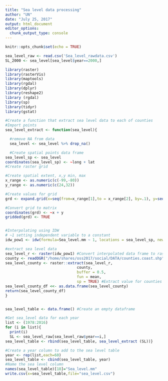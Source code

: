```yaml
---
title: "Sea level data processing"
author: "UN"
date: "July 25, 2017"
output: html_document
editor_options: 
  chunk_output_type: console
---
```


```r
knitr::opts_chunk$set(echo = TRUE)
```

```r
sea_level_raw <- read.csv('Sea_level_rawdata.csv')
SL_2000 <- sea_level[sea_level$year==2000,]
```


```r
library(raster)
library(rasterVis)
library(maptools)
library(rgdal)
library(dplyr)
library(reshape2)
library (rgdal)
library(sp)
library(tidyr)
library(gstat)
```


```r
#Create a function that extract sea level data to each of counties
#Import points
sea_level_extract <- function(sea_level){

  #remove NA from data
  sea_level <- sea_level %>% drop_na()

  #Create spatial points data frame
sea_level_sp <- sea_level
coordinates(sea_level_sp) <- ~long + lat
#Create raster grid

#Create spatial extent, x,y min, max
x_range <- as.numeric(c(-99,-80))
y_range <- as.numeric(c(24,32))

#Create values for grid
grd <- expand.grid(x=seq(from=x_range[1],to = x_range[2], by=.1), y=seq(from=y_range[1],to = y_range[2], by=.1))

#Convert grid to matrix
coordinates(grd) <- ~x + y
gridded(grd) <- TRUE


#Interpolating using IDW 
# ~1 setting independent variable to a constant
idw_pow1 <- idw(formula=Sea_level.mm ~ 1, locations = sea_level_sp, newdata = grd, idp = 1)

#extract sea level data 
sea_level_r <- raster(idw_pow1) #Convert interpolated data frame to raster
county <- readOGR("/home/shares/oss2017/social/DATA/counties.coast.shp") #Read in coastal county shape file
sea_level_county <- raster::extract(sea_level_r,
                                county,
                                buffer = 0.5,
                                fun = mean,
                                sp = TRUE) #Extract value for counties
sea_level_county_df <<- as.data.frame(sea_level_county)
return(sea_level_county_df)
}


sea_level_table <- data.frame() #Create an empty dataframe

#Get sea_level data for each year
list <- (1978:2016)
for (i in list){
  print(i)
  SL <- sea_level_raw[sea_level_raw$year==i,]
sea_level_table <- rbind(sea_level_table, sea_level_extract (SL))}

#Create a year column to add to the sea level table
year <- rep(list,each=60)
sea_level_table <- cbind(sea_level_table, year)
#Name the sea level column
names(sea_level_table)[18]="Sea_level.mm"
write.csv(x=sea_level_table,file="sea_level.csv")

```
